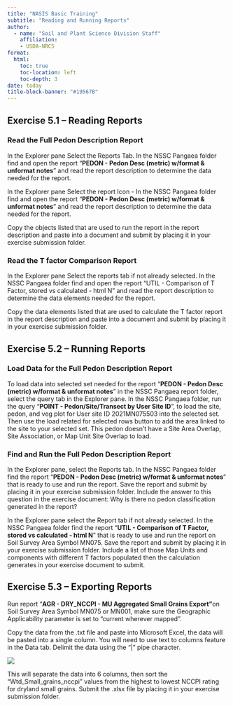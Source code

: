 ```yaml
---
title: "NASIS Basic Training"
subtitle: "Reading and Running Reports"
author:
  - name: "Soil and Plant Science Division Staff"
    affiliation:
    - USDA-NRCS
format:
  html:
    toc: true
    toc-location: left
    toc-depth: 3
date: today
title-block-banner: "#19567B"
---
```


## Exercise 5.1 – Reading Reports

### Read the Full Pedon Description Report

In the Explorer pane Select the Reports Tab. In the NSSC Pangaea folder find and open the report “**PEDON - Pedon Desc (metric) w/format & unformat notes**” and read the report description to determine the data needed for the report.

In the Explorer pane Select the report Icon - In the NSSC Pangaea folder find and open the report “**PEDON - Pedon Desc (metric) w/format & unformat notes**” and read the report description to determine the data needed for the report.

Copy the objects listed that are used to run the report in the report description and paste into a document and submit by placing it in your exercise submission folder.

### Read the T factor Comparison Report

In the Explorer pane Select the reports tab if not already selected. In the NSSC Pangaea folder find and open the report “UTIL - Comparison of T Factor, stored vs calculated - html N” and read the report description to determine the data elements needed for the report. 

Copy the data elements listed that are used to calculate the T factor report in the report description and paste into a document and submit by placing it in your exercise submission folder.

## Exercise 5.2 – Running Reports

### Load Data for the Full Pedon Description Report

To load data into selected set needed for the report “**PEDON - Pedon Desc (metric) w/format & unformat notes**” in the NSSC Pangaea report folder, select the query tab in the Explorer pane. In the NSSC Pangaea folder, run the query “**POINT - Pedon/Site/Transect by User Site ID**”, to load the site, pedon, and veg plot for User site ID 2021MN075503 into the selected set. Then use the load related for selected rows button to add the area linked to the site to your selected set. This pedon doesn’t have a Site Area Overlap, Site Association, or Map Unit Site Overlap to load.

### Find and Run the Full Pedon Description Report

In the Explorer pane, select the Reports tab. In the NSSC Pangaea folder find the report “**PEDON - Pedon Desc (metric) w/format & unformat notes**” that is ready to use and run the report. Save the report and submit by placing it in your exercise submission folder. Include the answer to this question in the exercise document: Why is there no pedon classification generated in the report?

In the Explorer pane select the Report tab if not already selected. In the NSSC Pangaea folder find the report “**UTIL - Comparison of T Factor, stored vs calculated - html N**” that is ready to use and run the report on Soil Survey Area Symbol MN075. Save the report and submit by placing it in your exercise submission folder. Include a list of those Map Units and components with different T factors populated then the calculation generates in your exercise document to submit. 

## Exercise 5.3 – Exporting Reports

Run report “**AGR - DRY_NCCPI - MU Aggregated Small Grains Export”**on Soil Survey Area Symbol MN075 or MN001, make sure the Geographic Applicability parameter is set to “current wherever mapped”.

Copy the data from the .txt file and paste into Microsoft Excel, the data will be pasted into a single column. You will need to use text to columns feature in the Data tab. Delimit the data using the “\|” pipe character.

![](excel.png)

This will separate the data into 6 columns, then sort the "Wtd_Small_grains_nccpi" values from the highest to lowest NCCPI rating for dryland small grains. Submit the .xlsx file by placing it in your exercise submission folder.
